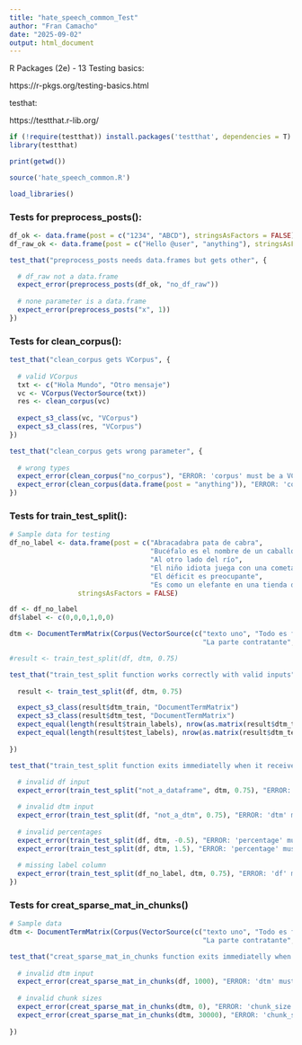 ```yaml
---
title: "hate_speech_common_Test"
author: "Fran Camacho"
date: "2025-09-02"
output: html_document
---
```



R Packages (2e) - 13 Testing basics:

https://r-pkgs.org/testing-basics.html

testhat:

https://testthat.r-lib.org/




```r
if (!require(testthat)) install.packages('testthat', dependencies = T)   # tests
library(testthat)
```


```r
print(getwd())
```


```r
source('hate_speech_common.R')

load_libraries()
```

  
  
### Tests for preprocess_posts():

```r
df_ok <- data.frame(post = c("1234", "ABCD"), stringsAsFactors = FALSE)
df_raw_ok <- data.frame(post = c("Hello @user", "anything"), stringsAsFactors = FALSE)
```


```r
test_that("preprocess_posts needs data.frames but gets other", {

  # df_raw not a data.frame
  expect_error(preprocess_posts(df_ok, "no_df_raw"))
  
  # none parameter is a data.frame
  expect_error(preprocess_posts("x", 1))
})
```


### Tests for clean_corpus():

```r
test_that("clean_corpus gets VCorpus", {
  
  # valid VCorpus
  txt <- c("Hola Mundo", "Otro mensaje")
  vc <- VCorpus(VectorSource(txt))
  res <- clean_corpus(vc)
  
  expect_s3_class(vc, "VCorpus")
  expect_s3_class(res, "VCorpus")
})
```

```r
test_that("clean_corpus gets wrong parameter", {
  
  # wrong types
  expect_error(clean_corpus("no_corpus"), "ERROR: 'corpus' must be a VCorpus. Exiting.")
  expect_error(clean_corpus(data.frame(post = "anything")), "ERROR: 'corpus' must be a VCorpus. Exiting.")
})
```


### Tests for train_test_split():

```r
# Sample data for testing
df_no_label <- data.frame(post = c("Abracadabra pata de cabra", 
                                   "Bucéfalo es el nombre de un caballo", 
                                   "Al otro lado del río", 
                                   "El niño idiota juega con una cometa", 
                                   "El déficit es preocupante", 
                                   "Es como un elefante en una tienda de porcelna"),
                 stringsAsFactors = FALSE)

df <- df_no_label
df$label <- c(0,0,0,1,0,0)

dtm <- DocumentTermMatrix(Corpus(VectorSource(c("texto uno", "Todo es falso", "Menos alguna cosa", 
                                                "La parte contratante", "Solo sé que no sé nada", "Yo soy inocente"))))
```


```r
#result <- train_test_split(df, dtm, 0.75)
```


```r
test_that("train_test_split function works correctly with valid inputs", { 
 
  result <- train_test_split(df, dtm, 0.75)

  expect_s3_class(result$dtm_train, "DocumentTermMatrix")
  expect_s3_class(result$dtm_test, "DocumentTermMatrix")
  expect_equal(length(result$train_labels), nrow(as.matrix(result$dtm_train)))
  expect_equal(length(result$test_labels), nrow(as.matrix(result$dtm_test)))
  
})
```

```r
test_that("train_test_split function exits immediatelly when it receives wrong parameters", {
  
  # invalid df input
  expect_error(train_test_split("not_a_dataframe", dtm, 0.75), "ERROR: 'df' must be a data frame.")

  # invalid dtm input
  expect_error(train_test_split(df, "not_a_dtm", 0.75), "ERROR: 'dtm' must be a DocumentTermMatrix.")
  
  # invalid percentages
  expect_error(train_test_split(df, dtm, -0.5), "ERROR: 'percentage' must be a numeric value between 0 and 1.")
  expect_error(train_test_split(df, dtm, 1.5), "ERROR: 'percentage' must be a numeric value between 0 and 1.")
  
  # missing label column
  expect_error(train_test_split(df_no_label, dtm, 0.75), "ERROR: 'df' must contain a 'label' column.")
})
```


### Tests for creat_sparse_mat_in_chunks()

```r
# Sample data
dtm <- DocumentTermMatrix(Corpus(VectorSource(c("texto uno", "Todo es falso", "Menos alguna cosa", 
                                                "La parte contratante", "Solo sé que no sé nada", "Yo soy inocente"))))
```


```r
test_that("creat_sparse_mat_in_chunks function exits immediatelly when it receives wrong parameters", {
  
  # invalid dtm input
  expect_error(creat_sparse_mat_in_chunks(df, 1000), "ERROR: 'dtm' must be a DocumentTermMatrix.")
  
  # invalid chunk sizes
  expect_error(creat_sparse_mat_in_chunks(dtm, 0), "ERROR: 'chunk_size' must be a numeric value between 100 and 20000.")
  expect_error(creat_sparse_mat_in_chunks(dtm, 30000), "ERROR: 'chunk_size' must be a numeric value between 100 and 20000.")
  
})
```
